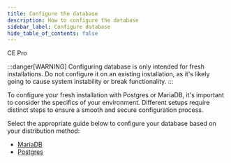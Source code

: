```yaml
---
title: Configure the database
description: How to configure the database
sidebar_label: Configure database
hide_table_of_contents: false
---
```



<div style={{display: "flex", gap: "1rem"}}>
  <Chips link="https://www.passbolt.com/ce/docker" isUnderMainTitle={true}>CE</Chips>
  <Chips link="https://www.passbolt.com/pricing/pro" isUnderMainTitle={true}>Pro</Chips>
</div>

:::danger[WARNING]
Configuring database is only intended for fresh installations. Do not configure it on an existing installation, as it's likely going to cause system instability or break functionality.
:::

To configure your fresh installation with Postgres or MariaDB, it's important to consider the specifics of your environment. Different setups require distinct steps to ensure a smooth and secure configuration process.

Select the appropriate guide below to configure your database based on your distribution method:
- [MariaDB](/hosting/configure/database/configure-database/mariadb)
- [Postgres](/hosting/configure/database/configure-database/postgres)
